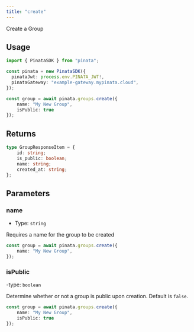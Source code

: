 ```yaml
---
title: "create"
---
```


Create a Group

## Usage

```typescript
import { PinataSDK } from "pinata";

const pinata = new PinataSDK({
  pinataJwt: process.env.PINATA_JWT!,
  pinataGateway: "example-gateway.mypinata.cloud",
});

const group = await pinata.groups.create({
	name: "My New Group",
	isPublic: true
});
```

## Returns

```typescript
type GroupResponseItem = {
    id: string;
    is_public: boolean;
    name: string;
    created_at: string;
};
```

## Parameters

### name

- Type: `string`

Requires a name for the group to be created

```typescript {2}
const group = await pinata.groups.create({
	name: "My New Group",
});
```

### isPublic

-type: `boolean`

Determine whether or not a group is public upon creation. Default is `false`.


```typescript {3}
const group = await pinata.groups.create({
	name: "My New Group",
	isPublic: true
});
